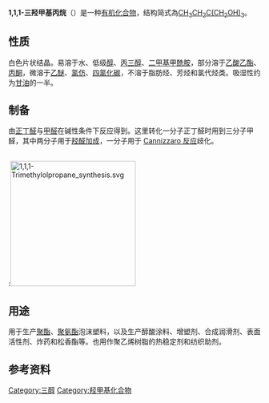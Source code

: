 {{chembox
| Name = 1,1,1-三羟甲基丙烷
| NameEn = 1,1,1-Trimethylolpropane
| ImageFile = 1,1,1-Tris(hydroxymethyl)propane.svg
| IUPACName = 2-(hydroxymethyl)-2-ethylpropane-1,3-diol
| OtherNames = 三羟甲基丙烷<br />2,2-二羟甲基丁醇<br />2-乙基-2-(羟甲基)-1,3-丙二醇<br />三甲醇丙烷<br />TMP
| Section1 = {{Chembox Identifiers
| UNII_Ref = {{fdacite|correct|FDA}}
| UNII = 090GDF4HBD
| SMILES = CCC(CO)(CO)CO
| CASNo_Ref = {{cascite|correct|CAS}}
| CASNo = 77-99-6
|  PubChem = 6510
|  ChemSpiderID_Ref = {{chemspidercite|changed|chemspider}}
| ChemSpiderID = 6264
|  EINECS = 201-074-9
|  MeSHName = C018163
|  StdInChI_Ref = {{stdinchicite|changed|chemspider}}
| StdInChI = 1S/C6H14O3/c1-2-6(3-7,4-8)5-9/h7-9H,2-5H2,1H3
|  StdInChIKey_Ref = {{stdinchicite|changed|chemspider}}
| StdInChIKey = ZJCCRDAZUWHFQH-UHFFFAOYSA-N
  }}
| Section2 = {{Chembox Properties
|   Formula = C<sub>6</sub>H<sub>14</sub>O<sub>3</sub>
|   MolarMass = 134.17
|   Density = 1.084 g/mL
|   Appearance = 白色、有微弱气味的可燃粉末
|   MeltingPtC = 58
|   BoilingPtC = 160
|   VaporPressure = 670 Pa (160 °C)<ref name="BGIA GESTIS">{{GESTIS|ZVG=23510|CAS=77-99-6|Datum=12. September 2007}}</ref>
|   Solubility = 微溶于水<ref name="BGIA GESTIS" />
 }}
| Section7 = {{Chembox Hazards
| FlashPt = 180 °C (开杯)<ref name="zghg">中国化工产品大全 上卷，Da080 1,1,1-三羟甲基丙烷，页488</ref>
| EUClass = 可燃 ('''F''')
| NFPA-F = 3
| RPhrases = 
| SPhrases = 
 }}
}}

'''1,1,1-三羟甲基丙烷'''（{{lang-en|1,1,1-Trimethylolethane}}）是一种[[有机化合物|有机化合物]]，结构简式為[[C6H14O3|CH<sub>3</sub>CH<sub>2</sub>C(CH<sub>2</sub>OH)<sub>3</sub>]]。

==性质==
白色片状结晶。易溶于水、低级[[醇|醇]]、[[丙三醇|丙三醇]]、[[二甲基甲酰胺|二甲基甲酰胺]]，部分溶于[[乙酸乙酯|乙酸乙酯]]、[[丙酮|丙酮]]，微溶于[[乙醚|乙醚]]、[[氯仿|氯仿]]、[[四氯化碳|四氯化碳]]，不溶于脂肪烃、芳烃和氯代烃类。吸湿性约为[[甘油|甘油]]的一半。

==制备==
由[[正丁醛|正丁醛]]与[[甲醛|甲醛]]在碱性条件下反应得到。这里转化一分子正丁醛时用到三分子甲醛，其中两分子用于[[羟醛加成|羟醛加成]]，一分子用于 [[Cannizzaro反应|Cannizzaro 反应]]歧化。

<br />
:[[File:1,1,1-Trimethylolpropane_synthesis.svg|250px]]

==用途==
用于生产[[聚酯|聚酯]]、[[聚氨酯|聚氨酯]]泡沫塑料，以及生产醇酸涂料、增塑剂、合成润滑剂、表面活性剂、炸药和松香酯等。也用作聚乙烯树脂的热稳定剂和纺织助剂。

==参考资料==
{{reflist}}
{{多元醇}}
[[Category:三醇|Category:三醇]]
[[Category:羟甲基化合物|Category:羟甲基化合物]]